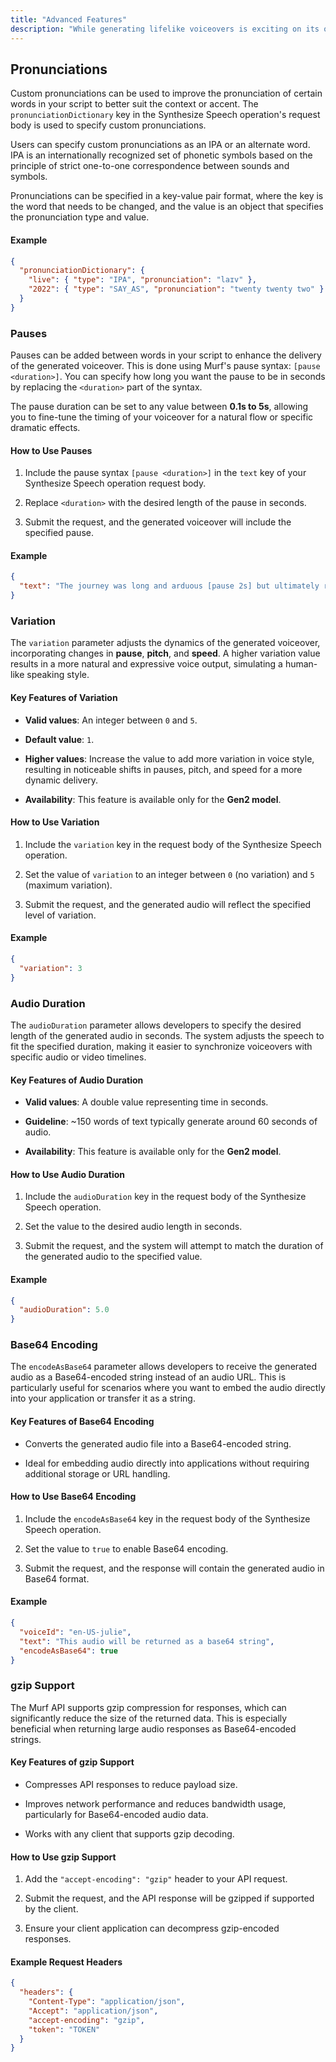 ```yaml
---
title: "Advanced Features"
description: "While generating lifelike voiceovers is exciting on its own, Murf API lets you customize your API calls so that the generated voiceovers are tailored to your use cases."
---
```


## Pronunciations

Custom pronunciations can be used to improve the pronunciation of certain words in your script to better suit the context or accent. The `pronunciationDictionary` key in the Synthesize Speech operation's request body is used to specify custom pronunciations.

Users can specify custom pronunciations as an IPA or an alternate word. IPA is an internationally recognized set of phonetic symbols based on the principle of strict one-to-one correspondence between sounds and symbols.

Pronunciations can be specified in a key-value pair format, where the key is the word that needs to be changed, and the value is an object that specifies the pronunciation type and value.

#### Example

```json
{
  "pronunciationDictionary": {
    "live": { "type": "IPA", "pronunciation": "laɪv" },
    "2022": { "type": "SAY_AS", "pronunciation": "twenty twenty two" }
  }
}
```

### Pauses

Pauses can be added between words in your script to enhance the delivery of the generated voiceover. This is done using Murf's pause syntax: `[pause <duration>]`. You can specify how long you want the pause to be in seconds by replacing the `<duration>` part of the syntax.

The pause duration can be set to any value between **0.1s to 5s**, allowing you to fine-tune the timing of your voiceover for a natural flow or specific dramatic effects.

#### How to Use Pauses

1. Include the pause syntax `[pause <duration>]` in the `text` key of your Synthesize Speech operation request body.

2. Replace `<duration>` with the desired length of the pause in seconds.

3. Submit the request, and the generated voiceover will include the specified pause.

#### Example

```json
{
  "text": "The journey was long and arduous [pause 2s] but ultimately rewarding."
}
```

### Variation

The `variation` parameter adjusts the dynamics of the generated voiceover, incorporating changes in **pause**, **pitch**, and **speed**. A higher variation value results in a more natural and expressive voice output, simulating a human-like speaking style.

#### Key Features of Variation

* **Valid values**: An integer between `0` and `5`.

* **Default value**: `1`.

* **Higher values**: Increase the value to add more variation in voice style, resulting in noticeable shifts in pauses, pitch, and speed for a more dynamic delivery.

* **Availability**: This feature is available only for the **Gen2 model**.

#### How to Use Variation

1. Include the `variation` key in the request body of the Synthesize Speech operation.

2. Set the value of `variation` to an integer between `0` (no variation) and `5` (maximum variation).

3. Submit the request, and the generated audio will reflect the specified level of variation.

#### Example

```json
{
  "variation": 3
}
```

### Audio Duration

The `audioDuration` parameter allows developers to specify the desired length of the generated audio in seconds. The system adjusts the speech to fit the specified duration, making it easier to synchronize voiceovers with specific audio or video timelines.

#### Key Features of Audio Duration

* **Valid values**: A double value representing time in seconds.

* **Guideline**: \~150 words of text typically generate around 60 seconds of audio.

* **Availability**: This feature is available only for the **Gen2 model**.

#### How to Use Audio Duration

1. Include the `audioDuration` key in the request body of the Synthesize Speech operation.

2. Set the value to the desired audio length in seconds.

3. Submit the request, and the system will attempt to match the duration of the generated audio to the specified value.

#### Example

```json
{
  "audioDuration": 5.0
}
```

### Base64 Encoding

The `encodeAsBase64` parameter allows developers to receive the generated audio as a Base64-encoded string instead of an audio URL. This is particularly useful for scenarios where you want to embed the audio directly into your application or transfer it as a string.

#### Key Features of Base64 Encoding

* Converts the generated audio file into a Base64-encoded string.

* Ideal for embedding audio directly into applications without requiring additional storage or URL handling.

#### How to Use Base64 Encoding

1. Include the `encodeAsBase64` key in the request body of the Synthesize Speech operation.

2. Set the value to `true` to enable Base64 encoding.

3. Submit the request, and the response will contain the generated audio in Base64 format.

#### Example

```json
{
  "voiceId": "en-US-julie",
  "text": "This audio will be returned as a base64 string",
  "encodeAsBase64": true
}
```

### gzip Support

The Murf API supports gzip compression for responses, which can significantly reduce the size of the returned data. This is especially beneficial when returning large audio responses as Base64-encoded strings.

#### Key Features of gzip Support

* Compresses API responses to reduce payload size.

* Improves network performance and reduces bandwidth usage, particularly for Base64-encoded audio data.

* Works with any client that supports gzip decoding.

#### How to Use gzip Support

1. Add the `"accept-encoding": "gzip"` header to your API request.

2. Submit the request, and the API response will be gzipped if supported by the client.

3. Ensure your client application can decompress gzip-encoded responses.

#### Example Request Headers

```json
{
  "headers": {
    "Content-Type": "application/json",
    "Accept": "application/json",
    "accept-encoding": "gzip",
    "token": "TOKEN"
  }
}

```